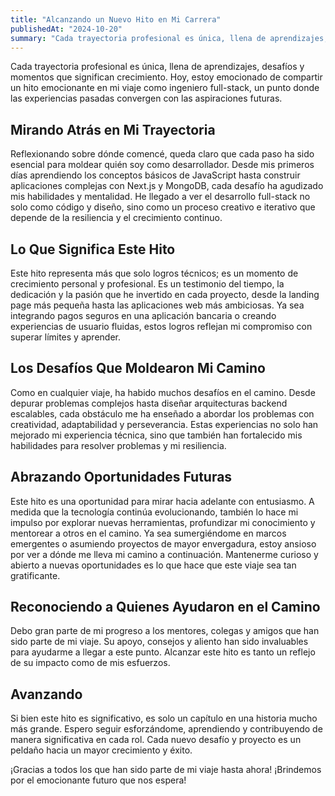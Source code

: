 ```yaml
---
title: "Alcanzando un Nuevo Hito en Mi Carrera"
publishedAt: "2024-10-20"
summary: "Cada trayectoria profesional es única, llena de aprendizajes, desafíos y momentos que significan crecimiento. Hoy, estoy emocionado de compartir un hito emocionante en mi viaje como ingeniero full-stack."
---
```


Cada trayectoria profesional es única, llena de aprendizajes, desafíos y momentos que significan crecimiento. Hoy, estoy emocionado de compartir un hito emocionante en mi viaje como ingeniero full-stack, un punto donde las experiencias pasadas convergen con las aspiraciones futuras.

## Mirando Atrás en Mi Trayectoria

Reflexionando sobre dónde comencé, queda claro que cada paso ha sido esencial para moldear quién soy como desarrollador. Desde mis primeros días aprendiendo los conceptos básicos de JavaScript hasta construir aplicaciones complejas con Next.js y MongoDB, cada desafío ha agudizado mis habilidades y mentalidad. He llegado a ver el desarrollo full-stack no solo como código y diseño, sino como un proceso creativo e iterativo que depende de la resiliencia y el crecimiento continuo.

## Lo Que Significa Este Hito

Este hito representa más que solo logros técnicos; es un momento de crecimiento personal y profesional. Es un testimonio del tiempo, la dedicación y la pasión que he invertido en cada proyecto, desde la landing page más pequeña hasta las aplicaciones web más ambiciosas. Ya sea integrando pagos seguros en una aplicación bancaria o creando experiencias de usuario fluidas, estos logros reflejan mi compromiso con superar límites y aprender.

## Los Desafíos Que Moldearon Mi Camino

Como en cualquier viaje, ha habido muchos desafíos en el camino. Desde depurar problemas complejos hasta diseñar arquitecturas backend escalables, cada obstáculo me ha enseñado a abordar los problemas con creatividad, adaptabilidad y perseverancia. Estas experiencias no solo han mejorado mi experiencia técnica, sino que también han fortalecido mis habilidades para resolver problemas y mi resiliencia.

## Abrazando Oportunidades Futuras

Este hito es una oportunidad para mirar hacia adelante con entusiasmo. A medida que la tecnología continúa evolucionando, también lo hace mi impulso por explorar nuevas herramientas, profundizar mi conocimiento y mentorear a otros en el camino. Ya sea sumergiéndome en marcos emergentes o asumiendo proyectos de mayor envergadura, estoy ansioso por ver a dónde me lleva mi camino a continuación. Mantenerme curioso y abierto a nuevas oportunidades es lo que hace que este viaje sea tan gratificante.

## Reconociendo a Quienes Ayudaron en el Camino

Debo gran parte de mi progreso a los mentores, colegas y amigos que han sido parte de mi viaje. Su apoyo, consejos y aliento han sido invaluables para ayudarme a llegar a este punto. Alcanzar este hito es tanto un reflejo de su impacto como de mis esfuerzos.

## Avanzando

Si bien este hito es significativo, es solo un capítulo en una historia mucho más grande. Espero seguir esforzándome, aprendiendo y contribuyendo de manera significativa en cada rol. Cada nuevo desafío y proyecto es un peldaño hacia un mayor crecimiento y éxito.

¡Gracias a todos los que han sido parte de mi viaje hasta ahora! ¡Brindemos por el emocionante futuro que nos espera!